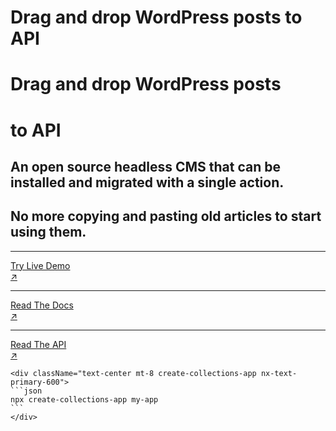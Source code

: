 <div className="grid grid-cols-1 lg:grid-cols-3 gap-8 mt-8 md:mt-20">
  <div className="cols-span-1 lg:col-span-2">
    <div className="block md:hidden mb-8">
      <h1 className="text-5xl font-black leading-tight">
        <span>Drag and drop WordPress posts to </span>
        <span className="nx-text-primary-600">API</span>
      </h1>
    </div>
    <div className="hidden md:block mb-12">
      <h1 className="text-8xl font-black leading-tight">Drag and drop WordPress posts</h1>
      <h1 className="text-8xl font-black leading-tight">
        <span>to </span>
        <span className="nx-text-primary-600">API</span>
      </h1>
    </div>
    <h2 className="text-lg leading-relaxed">
      An open source headless CMS that can be installed and migrated with a single action.
    </h2>
    <h2 className="text-lg mt-1 leading-relaxed">
      No more copying and pasting old articles to start using them.
    </h2>

  </div>
  <div className="mt-4">
    <hr />
    <a target="_blank" href="https://demo.superfastcms.com/admin/" rel="dofollow" className="hover:nx-text-primary-600 hover:underline">
      <div className="flex py-5">
        <div className="flex-auto">Try Live Demo</div>
        <div className="flex-none">↗</div>
      </div>
    </a>
    <hr />
    <a href="docs/home" className="hover:nx-text-primary-600 hover:underline">
      <div className="flex py-5">
        <div className="flex-auto">Read The Docs</div>
        <div className="flex-none">↗</div>
      </div>
    </a>
    <hr />
    <a href="reference/api" className="hover:nx-text-primary-600 hover:underline">
      <div className="flex py-5">
        <div className="flex-auto">Read The API</div>
        <div className="flex-none">↗</div>
      </div>
    </a>

    <div className="text-center mt-8 create-collections-app nx-text-primary-600">
    ```json
    npx create-collections-app my-app
    ```
    </div>

  </div>
</div>
